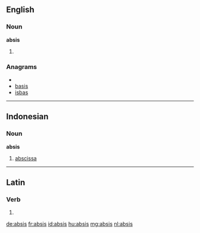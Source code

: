 ==English==

===Noun===
'''absis'''

# {{alternative spelling of|apsis}}

===Anagrams===
* {{alphagram|abiss}}
* [[basis#English|basis]]
* [[isbas#English|isbas]]

----

==Indonesian==

===Noun===
'''absis'''

# [[abscissa]]

----

==Latin==

===Verb===
{{la-verb-form|absīs}}

# {{conjugation of|absum|absum|2|s|pres|act|sub|lang=la}}

[[de:absis]]
[[fr:absis]]
[[id:absis]]
[[hu:absis]]
[[mg:absis]]
[[nl:absis]]